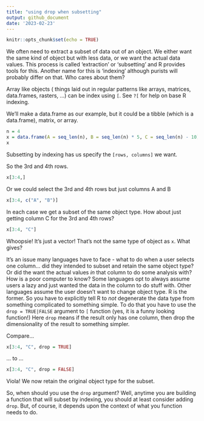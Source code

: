```yaml
---
title: "using drop when subsetting"
output: github_document
date: '2023-02-23'
---
```


```r
knitr::opts_chunk$set(echo = TRUE)
```

We often need to extract a subset of data out of an object.  We either want the same kind of object but with less data, or we want the actual data values.  This process is called 'extraction' or 'subsetting' and R provides tools for this. Another name for this is 'indexing' although purists will probably differ on that.  Who cares about them? 

Array like objects ( things laid out in regular patterns like arrays, matrices, data.frames, rasters, ...) can be index using `[`.  See `?[` for help on base R indexing.  

We'll make a data.frame as our example, but it could be a tibble (which is a data.frame), matrix, or array.

```r
n = 4
x = data.frame(A = seq_len(n), B = seq_len(n) * 5, C = seq_len(n) - 10)
x
```

Subsetting by indexing has us specify the `[rows, columns]` we want.

So the 3rd and 4th rows.

```r
x[3:4,]
```

Or we could select the 3rd and 4th rows but just columns A and B

```r
x[3:4, c("A", "B")]
```

In each case we get a subset of the same object type.  How about just getting column C for the 3rd and 4th rows?

```r
x[3:4, "C"]
```

Whoopsie!  It's just a vector! That's not the same type of object as `x`.  What gives?

It's an issue many languages have to face - what to do when a user selects one column... did they intended to subset and retain the same object type? Or did the want the actual values *in* that column to do some analysis with?  How is a poor computer to know?  Some languages opt to always assume users a lazy and just wanted the data in the column to do stuff with.  Other languages assume the user doesn't want to change object type.  R is the former.  So you have to explicitly tell R to *not* degenerate the data type from something complicated to something simple.  To do that you have to use the `drop = TRUE|FALSE` argument to `[` function (yes, it is a funny looking function!)   Here `drop` means if the result only has one column, then drop the dimensionality of the result to something simpler.   

Compare...

```r
x[3:4, "C", drop = TRUE]
```

... to ...

```r
x[3:4, "C", drop = FALSE]
```

Viola!  We now retain the original object type for the subset.

So, when should you use the `drop` argument?  Well, anytime you are building a function that will subset by indexing, you should at least consider adding `drop`.  But, of course, it depends upon the context of what you function needs to do.